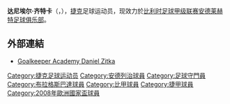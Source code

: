 {{noteta
|T=zh-hans:达尼埃尔·齐特卡;zh-hk:丹尼爾·薛卡;zh-tw:達尼埃爾·齊特卡;
|1=zh-hans:达尼埃尔·齐特卡;zh-hk:丹尼爾·薛卡;zh-tw:達尼埃爾·齊特卡;
|2=zh-hans:齐特卡;zh-hk:薛卡;zh-tw:齊特卡;
|3=zh-hans:安德莱赫特;zh-hk:安德烈治;zh-tw:安德萊赫特;
}}
{{Football player infobox
| playername = 达尼埃尔·齐特卡<br>''Daniel Zítka''
| image = 
| fullname = Daniel Zítka
| height = {{height|m=1.96}}
| nickname = 
| dateofbirth = {{birth date and age|1975|6|20}}
| cityofbirth = [[哈维若夫|哈维若夫]]
| countryofbirth = [[捷克|捷克]]
| currentclub = [[安德莱赫特足球俱乐部|安德莱赫特]]
| clubnumber = 1
| position = 守门员
| youthyears = 1985-93
| youthclubs = [[哈维若夫足球俱乐部|哈维若夫]]
| years = 1993-94<br/>1994-95<br/>1995-97<br/>1997-99<br/>1999-02<br/>2002-
| clubs = [[哈维若夫足球俱乐部|哈维若夫]]<br/>[[日热科夫足球俱乐部|日热科夫]]<br/>[[兹林足球俱乐部|兹林]]<br/>[[普雷绍夫足球俱乐部|普雷绍夫]]<br/>[[洛克伦足球俱乐部|洛克伦]]<br/>[[安德莱赫特足球俱乐部|安德莱赫特]]
| caps(goals) = -<br/>1(0)<br/>-<br/>44(0)<br/>60(0)<br/>111(0)
| nationalyears = 2007-
| nationalteam = [[捷克国家足球队|捷克]]
| nationalcaps(goals) = 1(0)
| pcupdate = 2008年6月7日 (六) 17:37 (UTC)
| ntupdate = 2008年6月7日 (六) 17:37 (UTC)
}}
'''达尼埃尔·齐特卡'''（'''{{lang-cs|Daniel Zítka}}'''，{{bd|1975年|6月20日|catidx=Zitka, Daniel}}），[[捷克|捷克]]足球运动员，现效力於[[比利时足球甲级联赛|比利时足球甲级联赛]][[安德莱赫特足球俱乐部|安德莱赫特足球俱乐部]]。

==外部連結==
* [https://www.badz.cz/ Goalkeeper Academy Daniel Zitka] {{Wayback|url=https://www.badz.cz/ |date=20190222205910 }}

{{2008年欧洲足球锦标赛捷克参赛名单}}

{{DEFAULTSORT:Zitka, Daniel}}
[[Category:捷克足球运动员|Category:捷克足球运动员]]
[[Category:安德列治球員|Category:安德列治球員]]
[[Category:足球守門員|Category:足球守門員]]
[[Category:布拉格斯巴達球員|Category:布拉格斯巴達球員]]
[[Category:比甲球員|Category:比甲球員]]
[[Category:捷甲球員|Category:捷甲球員]]
[[Category:2008年歐洲國家盃球員|Category:2008年歐洲國家盃球員]]